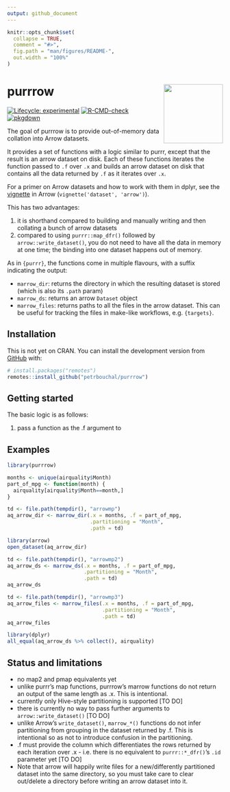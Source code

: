 ```yaml
---
output: github_document
---
```


<!-- README.md is generated from README.Rmd. Please edit that file -->

```r
knitr::opts_chunk$set(
  collapse = TRUE,
  comment = "#>",
  fig.path = "man/figures/README-",
  out.width = "100%"
)
```

# purrrow <a href='http://petrbouchal.xyz/purrrow'><img src='man/figures/logo.png' align="right" height="138" /></a>

<!-- badges: start -->
[![Lifecycle: experimental](https://img.shields.io/badge/lifecycle-experimental-orange.svg)](https://www.tidyverse.org/lifecycle/#experimental)
[![R-CMD-check](https://github.com/petrbouchal/purrrow/workflows/R-CMD-check/badge.svg)](https://github.com/petrbouchal/purrrow/actions)
[![pkgdown](https://github.com/petrbouchal/purrrow/workflows/pkgdown/badge.svg)](https://github.com/petrbouchal/purrrow/actions)
<!-- badges: end -->

The goal of purrrow is to provide out-of-memory data collation into Arrow datasets. 

It provides a set of functions with a logic similar to purrr, except that the result is an arrow dataset on disk. Each of these functions iterates the function passed to `.f` over `.x` and builds an arrow dataset on disk that contains all the data returned by `.f` as it iterates over `.x`.

For a primer on Arrow datasets and how to work with them in dplyr, see the [vignette](https://cran.r-project.org/web/packages/arrow/vignettes/dataset.html) in Arrow (`vignette('dataset', 'arrow')`).

This has two advantages:

1. it is shorthand compared to building and manually writing and then collating a bunch of arrow datasets
2. compared to using `purrr::map_dfr()` followed by `arrow::write_dataset()`, you do not need to have all the data in memory at one time; the binding into one dataset happens out of memory.

As in `{purrr}`, the functions come in multiple flavours, with a suffix indicating the output:

- `marrow_dir`: returns the directory in which the resulting dataset is stored (which is also its `.path` param)
- `marrow_ds`: returns an arrow `Dataset` object
- `marrow_files`: returns paths to all the files in the arrow dataset. This can be useful for tracking the files in make-like workflows, e.g. `{targets}`.

## Installation

This is not yet on CRAN. You can install the development version from [GitHub](https://github.com/) with:

``` r
# install.packages("remotes")
remotes::install_github("petrbouchal/purrrow")
```

## Getting started

The basic logic is as follows:

1. pass a function as the .f argument to 

## Examples

```r
library(purrrow)
```


```r
months <- unique(airquality$Month)
part_of_mpg <- function(month) {
  airquality[airquality$Month==month,]
}
```


```r
td <- file.path(tempdir(), "arrowmp")
aq_arrow_dir <- marrow_dir(.x = months, .f = part_of_mpg,
                           .partitioning = "Month",
                           .path = td)
```

```r
library(arrow)
open_dataset(aq_arrow_dir)
```


```r
td <- file.path(tempdir(), "arrowmp2")
aq_arrow_ds <- marrow_ds(.x = months, .f = part_of_mpg,
                         .partitioning = "Month",
                         .path = td)
aq_arrow_ds
```


```r
td <- file.path(tempdir(), "arrowmp3")
aq_arrow_files <- marrow_files(.x = months, .f = part_of_mpg,
                               .partitioning = "Month",
                               .path = td)
aq_arrow_files
```


```r
library(dplyr)
all_equal(aq_arrow_ds %>% collect(), airquality)
```


## Status and limitations

- no map2 and pmap equivalents yet
- unlike purrr's map functions, purrrow's marrow functions do not return an output of the same length as .x. This is intentional.
- currently only Hive-style partitioning is supported [TO DO]
- there is currently no way to pass further arguments to `arrow::write_dataset()` [TO DO]
- unlike Arrow's `write_dataset()`, `marrow_*()` functions do not infer partitioning from grouping in the dataset returned by .f. This is intentional so as not to introduce confusion in the partitioning.
- .f must provide the column which differentiates the rows returned by each iteration over .x - i.e. there is no equivalent to `purrr::*_dfr()`'s `.id` parameter yet [TO DO]
- Note that arrow will happily write files for a new/differently partitioned dataset into the same directory, so you must take care to clear out/delete a directory before writing an arrow dataset into it.
